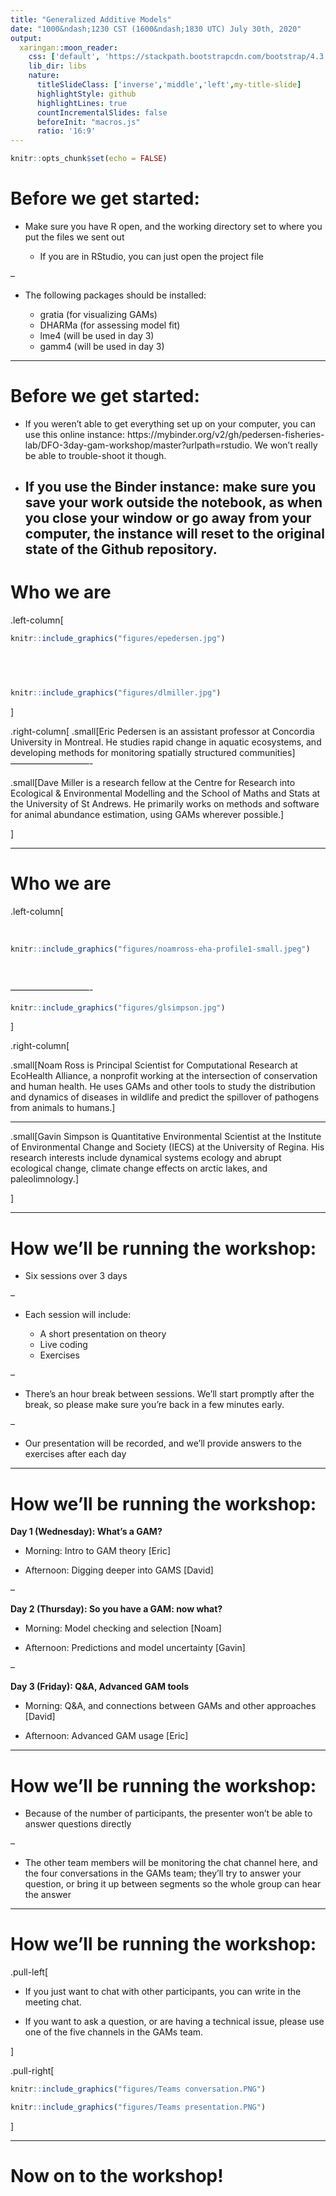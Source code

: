 ```yaml
---
title: "Generalized Additive Models"
date: "1000&ndash;1230 CST (1600&ndash;1830 UTC) July 30th, 2020"
output:
  xaringan::moon_reader:
    css: ['default', 'https://stackpath.bootstrapcdn.com/bootstrap/4.3.1/css/bootstrap.min.css', 'slides.css']
    lib_dir: libs
    nature:
      titleSlideClass: ['inverse','middle','left',my-title-slide]
      highlightStyle: github
      highlightLines: true
      countIncrementalSlides: false
      beforeInit: "macros.js"
      ratio: '16:9'
---
```


```r
knitr::opts_chunk$set(echo = FALSE)
```


# Before we get started:

* Make sure you have R open, and the working directory set to where you put the files we sent out

  * If you are in RStudio, you can just open the project file

--

* The following packages should be installed:

  * gratia (for visualizing GAMs)
  * DHARMa (for assessing model fit)
  * lme4 (will be used in day 3)
  * gamm4 (will be used in day 3)

---


# Before we get started:

* If you weren't able to get everything set up on your computer, you can use this online instance: https://mybinder.org/v2/gh/pedersen-fisheries-lab/DFO-3day-gam-workshop/master?urlpath=rstudio. We won't really be able to trouble-shoot it though. 

* If you use the Binder instance: make sure you save your work outside the notebook, as when you close your window or go away from your computer, the instance will reset to the original state of the Github repository. 
---

# Who we are


.left-column[ 
```r
knitr::include_graphics("figures/epedersen.jpg")

```

<br/>
----------------------------
```r
knitr::include_graphics("figures/dlmiller.jpg")

```
]

.right-column[
.small[Eric Pedersen is an assistant professor at Concordia University in Montreal. He studies rapid change in aquatic ecosystems, and developing methods for monitoring spatially structured communities]
<br/>
----------------------------

.small[Dave Miller is a research fellow at the Centre for Research into Ecological & Environmental Modelling and the School of Maths and Stats at the University of St Andrews. He primarily works on methods and software for animal abundance estimation, using GAMs wherever possible.]

]



---

# Who we are


.left-column[ 

<br/>
```r
knitr::include_graphics("figures/noamross-eha-profile1-small.jpeg")

```

<br/>
<br/>
----------------------------
```r
knitr::include_graphics("figures/glsimpson.jpg")

```
]

.right-column[

.small[Noam Ross is Principal Scientist for Computational Research at EcoHealth Alliance, a nonprofit working at the intersection of conservation and human health. He uses GAMs and other tools to study the distribution and dynamics of diseases in wildlife and predict the spillover of pathogens from animals to humans.]


----------------------------

.small[Gavin Simpson is Quantitative Environmental Scientist at the Institute of Environmental Change and Society (IECS) at the University of Regina. His research interests include dynamical systems ecology and abrupt ecological change, climate change effects on arctic lakes, and paleolimnology.]

]



---


# How we'll be running the workshop:

* Six sessions over 3 days

--

* Each session will include:

  * A short presentation on theory
  * Live coding
  * Exercises

--


* There's an hour break between sessions. We'll start promptly after the break, so please make sure you're back in a few minutes early.

--

* Our presentation will be recorded, and we'll provide answers to the exercises after each day

---


# How we'll be running the workshop:


**Day 1 (Wednesday): What's a GAM?** 

  * Morning: Intro to GAM theory [Eric]

  * Afternoon: Digging deeper into GAMS [David]

--

**Day 2 (Thursday): So you have a GAM: now what? **

  * Morning: Model checking and selection [Noam]
  
  * Afternoon: Predictions and model uncertainty [Gavin]

--

**Day 3 (Friday): Q&A, Advanced GAM tools**

  * Morning: Q&A, and connections between GAMs and other approaches [David]
  
  * Afternoon: Advanced GAM usage [Eric]

---


# How we'll be running the workshop:


* Because of the number of participants, the presenter won't be able to answer questions directly

--

* The other team members will be monitoring the chat channel here, and the four conversations in the GAMs team; they'll try to answer your question, or bring it up between segments so the whole group can hear the answer

---


# How we'll be running the workshop:


.pull-left[

* If you just want to chat with other participants, you can write in the meeting chat.

* If you want to ask a question, or are having a technical issue, please use one of the five channels in the GAMs team. 



]

.pull-right[
```r
knitr::include_graphics("figures/Teams conversation.PNG")
```



```r
knitr::include_graphics("figures/Teams presentation.PNG")
```
]


---

# Now on to the workshop! 
